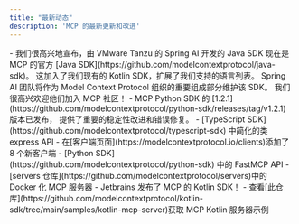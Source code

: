 ```yaml
---
title: "最新动态"
description: 'MCP 的最新更新和改进'
---
```


<Update label="2025-02-14" description="Java SDK 发布">
  - 我们很高兴地宣布，由 VMware Tanzu 的 Spring AI 开发的 Java SDK 现在是 MCP 的官方
    [Java SDK](https://github.com/modelcontextprotocol/java-sdk)。
    这加入了我们现有的 Kotlin SDK，扩展了我们支持的语言列表。
    Spring AI 团队将作为 Model Context Protocol 组织的重要组成部分维护该 SDK。
    我们很高兴欢迎他们加入 MCP 社区！
</Update>

<Update label="2025-01-27" description="Python SDK 1.2.1">
  - MCP Python SDK 的 [1.2.1](https://github.com/modelcontextprotocol/python-sdk/releases/tag/v1.2.1) 版本已发布，
    提供了重要的稳定性改进和错误修复。
</Update>

<Update label="2025-01-18" description="SDK 和服务器改进">
  - [TypeScript SDK](https://github.com/modelcontextprotocol/typescript-sdk) 中简化的类 express API
  - 在[客户端页面](https://modelcontextprotocol.io/clients)添加了 8 个新客户端
</Update>

<Update label="2025-01-03" description="SDK 和服务器改进">
  - [Python SDK](https://github.com/modelcontextprotocol/python-sdk) 中的 FastMCP API
  - [servers 仓库](https://github.com/modelcontextprotocol/servers)中的 Docker 化 MCP 服务器
</Update>

<Update label="2024-12-21" description="Kotlin SDK 发布">
  - Jetbrains 发布了 MCP 的 Kotlin SDK！
  - 查看[此仓库](https://github.com/modelcontextprotocol/kotlin-sdk/tree/main/samples/kotlin-mcp-server)获取 MCP Kotlin 服务器示例
</Update>
